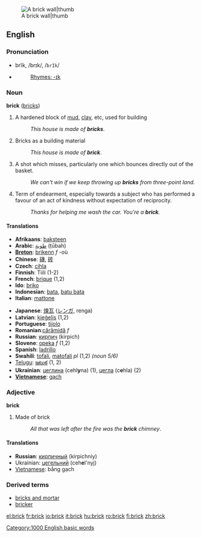 [[Image:Brick wall old.jpg|A brick wall|thumb]]
==English==

===Pronunciation===
*brĭk, /brɪk/, /<tt>brIk</tt>/
*{{audio|en-us-brick.ogg|Audio (US)}}
*:[[Rhymes:English:-ɪk|Rhymes: -ɪk]]

===Noun===
'''brick''' ([[bricks]])

# A hardened block of [[mud]], [[clay]], etc, used for building
#:''This house is made of '''bricks'''''.
#Bricks as a building material
#:''This house is made of '''brick'''''.
# {{basketball}} A shot which misses, particularly one which bounces directly out of the basket.
#: ''We can't win if we keep throwing up '''bricks''' from three-point land.''
#Term of endearment, especially towards a subject who has performed a favour of an act of kindness without expectation of reciprocity.
#: ''Thanks for helping me wash the car. You're a '''brick'''.''

====Translations====
{{top}}
*'''Afrikaans''': [[baksteen]]
*'''Arabic''': [[طوبة]] (ṭūbah)
*'''[[Breton]]''': [[brikenn]] ''f'' -où
*'''Chinese''': [[磚]], [[砖]]
*'''Czech''': [[cihla]]
*'''Finnish''': Tiili (1-2)
*'''French''': [[brique]] {{f}} (1,2)
*'''Ido''': [[briko]]
*'''Indonesian''': [[bata]], [[batu bata]]
*'''Italian''': [[mattone]]
{{mid}}
*'''Japanese''': [[煉瓦]] ([[レンガ]], renga)
*'''Latvian''': [[ķieģelis]] {{m}} (1,2)
*'''Portuguese''': [[tijolo]]
*'''Romanian''':[[cărămidă]] ''f''
*'''Russian''': [[кирпич]] (kirpich)
*'''Slovene''': [[opeka]] ''f'' (1,2)
*'''Spanish''': [[ladrillo]]
*'''Swahili''': [[tofali]], [[matofali]] ''pl'' (1,2) ''(noun 5/6)''
*[[Telugu]]: [[ఇటుక]] (1, 2)
*'''Ukrainian''': [[цеглина]] (cehl'''y'''na) {{f}} (1), [[цегла]] (c'''e'''hla) {{f}} (2)
*'''[[w:Vietnamese language|Vietnamese]]''': [[gạch]]
{{bottom}}

===Adjective===
'''brick'''

#Made of brick
#:''All that was left after the fire was the '''brick''' chimney''.

====Translations====
*'''Russian''': [[кирпичный]] (kirpichniy)
*Ukrainian: [[цегельний]] (ceh'''e'''l'nyj) {{m}}
*[[w:Vietnamese language|Vietnamese]]: bằng gạch

===Derived terms===
* [[bricks and mortar]]
* [[bricker]]

[[Category:1000 English basic words]]

[[el:brick]]
[[fr:brick]]
[[io:brick]]
[[it:brick]]
[[hu:brick]]
[[ro:brick]]
[[fi:brick]]
[[zh:brick]]